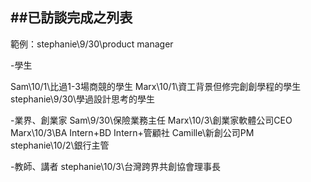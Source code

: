 ##已訪談完成之列表
---
範例：stephanie\9/30\product manager

-學生

Sam\10/1\比過1-3場商競的學生
Marx\10/1\資工背景但修完創創學程的學生
stephanie\9/30\學過設計思考的學生

-業界、創業家
Sam\9/30\保險業務主任
Marx\10/3\創業家軟體公司CEO
Marx\10/3\BA Intern+BD Intern+管顧社
Camille\新創公司PM
stephanie\10/2\銀行主管

-教師、講者
stephanie\10/3\台灣跨界共創協會理事長 
